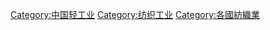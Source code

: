{{Catmore}}

[[Category:中国轻工业|Category:中国轻工业]]
[[Category:纺织工业|Category:纺织工业]]
[[Category:各國紡織業|Category:各國紡織業]]
